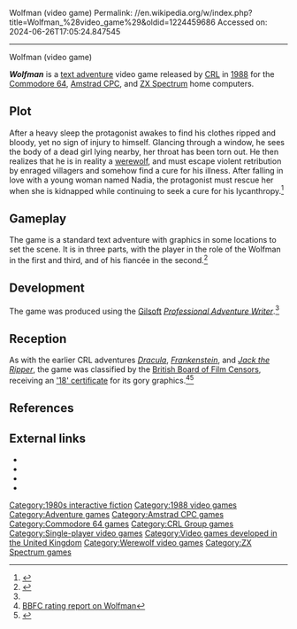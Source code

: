 Wolfman (video game)
Permalink: //en.wikipedia.org/w/index.php?title=Wolfman_%28video_game%29&oldid=1224459686
Accessed on: 2024-06-26T17:05:24.847545



------
Wolfman (video game)
{{Infobox video game
|title    = Wolfman
|image    = Wolfman spectrum cover art.jpg
|designer = Rod Pike<br>Jared Derrett
|developer = 
|publisher = [[CRL Group]]
|released = 1988
|genre = [[Interactive fiction]]
|modes = [[Single-player]]
|platforms = [[Amstrad CPC]], [[Commodore 64]], [[ZX Spectrum]]
}}

'''''Wolfman''''' is a [[interactive fiction|text adventure]] video game released by [[CRL Group|CRL]] in [[1988 in video gaming|1988]] for the [[Commodore 64]], [[Amstrad CPC]], and [[ZX Spectrum]] home computers.

== Plot ==
After a heavy sleep the protagonist awakes to find his clothes ripped and bloody, yet no sign of injury to himself. Glancing through a window, he sees the body of a dead girl lying nearby, her throat has been torn out. He then realizes that he is in reality a [[werewolf]], and must escape violent retribution by enraged villagers and somehow find a cure for his illness. After falling in love with a young woman named Nadia, the protagonist must rescue her when she is kidnapped while continuing to seek a cure for his lycanthropy.<ref name="cvg">{{cite journal | last = Campbell| first = Keith | title = Adventure Reviews - Wolfman| journal = [[Computer and Video Games]]| issue = 79| pages = 75| publisher = [[EMAP]]| date = May 1988}}</ref>

== Gameplay ==
The game is a standard text adventure with graphics in some locations to set the scene. It is in three parts, with the player in the role of the Wolfman in the first and third, and of his fiancée in the second.<ref>{{cite web | url=https://spectrumcomputing.co.uk/zxsr.php?id=7199 | title=Wolfman at Spectrum Computing - Sinclair ZX Spectrum games, software and hardware }}</ref>

== Development ==
The game was produced using the [[Gilsoft]] ''[[Professional Adventure Writer]]''.<ref name="zzap"/>

== Reception ==
As with the earlier CRL adventures ''[[Dracula (1986 video game)|Dracula]]'', ''[[Frankenstein (adventure game)|Frankenstein]]'', and [[Jack the Ripper (adventure game)|''Jack the Ripper'']], the game was classified by the [[British Board of Film Censors]], receiving an [[18 (British Board of Film Classification)|'18' certificate]] for its gory graphics.<ref>[https://bbfc.co.uk/releases/wolfman-1970 BBFC rating report on Wolfman]</ref><ref name="zzap">{{cite journal | last = Wilde| first = Nik | title = Adventure - Wolfman Review| journal = [[Zzap!64]]| issue = 37| pages = 38, 39| publisher = [[Newsfield Publications]]| date = May 1988}}</ref>

== References ==
{{reflist}}

== External links ==
* {{WoS game|id=0007199|name=Wolfman}}
* {{lemon64 game|id=2883|name=Wolfman}}
* {{moby game|id=/wolfman|name=''Wolfman''}}
* {{IFDB|id=eitt17qkn5xo1qox|title=Wolfman}}

{{CRL Group}}

[[Category:1980s interactive fiction]]
[[Category:1988 video games]]
[[Category:Adventure games]]
[[Category:Amstrad CPC games]]
[[Category:Commodore 64 games]]
[[Category:CRL Group games]]
[[Category:Single-player video games]]
[[Category:Video games developed in the United Kingdom]]
[[Category:Werewolf video games]]
[[Category:ZX Spectrum games]]